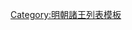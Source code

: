 {{ming|title=明朝蕩陰郡諸王|ed=蕩陰國|head=[[成化]]九年（[[1473年]]）封。|
{{ming/title}}
{{ming/list|蕩陰昭安王|[[朱芝𤬪]]|朱瓊炟、庶六子|[[1473年]]—[[1521年]]|成化九年封。[[正德 (明朝)|正德]]十六年薨。}}
{{ming/list|蕩陰端肅王|[[朱彌鍔]]|朱芝𤬪、嫡一子|[[1524年]]—[[1556年]]|[[嘉靖]]三年襲封。三十五年薨。}}
{{ming/list|蕩陰悼懷王|[[朱宇澄]]|朱彌鍔、嫡一子|追封|嘉靖六年封[[长子 (封号)|長子]]。十九年卒。以子[[朱宙棨|宙棨]]襲封。追封諡悼懷王。}}
{{ming/list|蕩陰榮簡王|[[朱宙棨]]|朱宇澄、嫡一子| [[1559年]]—[[1591年]]|嘉靖三十八年襲封。[[萬曆]]十九年薨。無子，除。}}
}}<noinclude>
[[Category:明朝諸王列表模板]]
</noinclude>